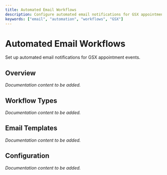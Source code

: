 ```yaml
---
title: Automated Email Workflows
description: Configure automated email notifications for GSX appointments.
keywords: ["email", "automation", "workflows", "GSX"]
---
```


# Automated Email Workflows

Set up automated email notifications for GSX appointment events.

## Overview

*Documentation content to be added.*

## Workflow Types

*Documentation content to be added.*

## Email Templates

*Documentation content to be added.*

## Configuration

*Documentation content to be added.*
